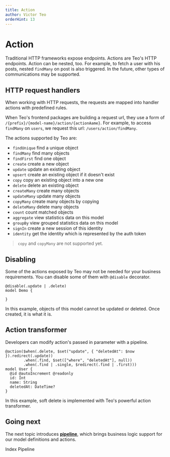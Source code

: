 ```yaml
---
title: Action
author: Victor Teo
orderHint: 13
---
```



# Action

Traditional HTTP frameworks expose endpoints. Actions are Teo's HTTP endpoints.
Action can be nested, too. For example, to fetch a user with his posts, nested
`findMany` on post is also triggered. In the future, other types of
communications may be supported.

## HTTP request handlers

When working with HTTP requests, the requests are mapped into handler actions
with predefined rules.

When Teo's frontend packages are building a request url, they use a form of
`/{prefix}/{model-name}/action/{actionAame}`. For example, to access
`findMany` on `users`, we request this url: `/users/action/findMany`.

The actions supported by Teo are:

* `findUnique` find a unique object
* `findMany` find many objects
* `findFirst` find one object
* `create` create a new object
* `update` update an existing object
* `upsert` create an existing object if it doesn't exist
* `copy` copy an existing object into a new one
* `delete` delete an existing object
* `createMany` create many objects
* `updateMany` update many objects
* `copyMany` create many objects by copying
* `deleteMany` delete many objects
* `count` count matched objects
* `aggregate` view statistics data on this model
* `groupBy` view grouped statistics data on this model
* `signIn` create a new session of this identity
* `identity` get the identity which is represented by the auth token

> `copy` and `copyMany` are not supported yet.

## Disabling

Some of the actions exposed by Teo may not be needed for your business
requirements. You can disable some of them with `@disable` decorator.

```teo showLineNumbers
@disable(.update | .delete)
model Demo {

}
```

In this example, objects of this model cannot be updated or deleted. Once
created, it is what it is.

## Action transformer

Developers can modify action's passed in parameter with a pipeline.

```teo showLineNumbers /@action/
@action($when(.delete, $set("update", { "deletedAt": $now }).redirect(.update))
        .when(.find, $set(["where", "deletedAt"], null))
        .when(.find | .single, $redirect(.find | .first)))
model User {
  @id @autoIncrement @readonly
  id: Int
  name: String
  deletedAt: DateTime?
}
```

In this example, soft delete is implemented with Teo's powerful action
transformer.

## Going next

The next topic introduces
[**pipeline**](/concepts/components/teo-server/pipeline),
which brings business logic support for our model definitions and actions.

<PrevNext>
  <PrevArticle href="/concepts/components/teo-schema/index-concept">Index</PrevArticle>
  <NextArticle href="/concepts/components/teo-schema/pipeline">Pipeline</NextArticle>
</PrevNext>
